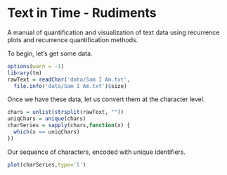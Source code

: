 Text in Time - Rudiments
========================================================

A manual of quantification and visualization of text data using recurrence plots and recurrence quantification methods.

To begin, let's get some data.

```r
options(warn = -1)
library(tm)
rawText = readChar('data/Sam I Am.txt',
  file.info('data/Sam I Am.txt')$size)
```

Once we have these data, let us convert them at the character level.

```r
chars = unlist(strsplit(rawText, ""))
uniqChars = unique(chars)
charSeries = sapply(chars,function(x) {
  which(x == uniqChars)
})
```

Our sequence of characters, encoded with unique identifiers.

```r
plot(charSeries,type='l')
```


